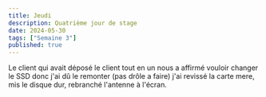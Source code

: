 ```yaml
---
title: Jeudi
description: Quatrième jour de stage
date: 2024-05-30
tags: ["Semaine 3"]
published: true
---
```


Le client qui avait déposé le client tout en un nous a affirmé vouloir changer le SSD donc j'ai dû le remonter (pas drôle a faire) 
j'ai revissé la carte mere, mis le disque dur, rebranché l'antenne à l'écran.
 